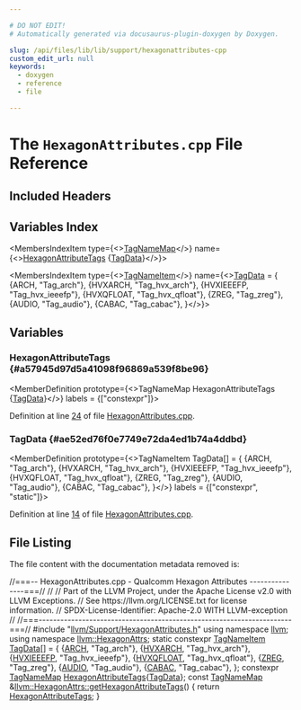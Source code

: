```yaml
---

# DO NOT EDIT!
# Automatically generated via docusaurus-plugin-doxygen by Doxygen.

slug: /api/files/lib/lib/support/hexagonattributes-cpp
custom_edit_url: null
keywords:
  - doxygen
  - reference
  - file

---
```





# The `HexagonAttributes.cpp` File Reference

<DoxygenPage pluginConfig={pluginConfig}>



## Included Headers

<IncludesList>
<IncludesListItem
  filePath="llvm/Support/HexagonAttributes.h"
  permalink="/docs/api/files/include/include/llvm/include/llvm/support/hexagonattributes-h"
  isLocal="true" />
</IncludesList>

## Variables Index

<MembersIndex>

<MembersIndexItem
  type={<><a href="/docs/api/namespaces/llvm/#a8ba0ebd86185aea94f29ed853c4dd97f">TagNameMap</a></>}
  name={<><a href="#a57945d97d5a41098f96869a539f8be96">HexagonAttributeTags</a> &#123;<a href="#ae52ed76f0e7749e72da4ed1b74a4ddbd">TagData</a>&#125;</>}>
</MembersIndexItem>

<MembersIndexItem
  type={<><a href="/docs/api/structs/llvm/tagnameitem">TagNameItem</a></>}
  name={<><a href="#ae52ed76f0e7749e72da4ed1b74a4ddbd">TagData</a> = &#123;
    &#123;ARCH, &quot;Tag&#95;arch&quot;&#125;,
    &#123;HVXARCH, &quot;Tag&#95;hvx&#95;arch&quot;&#125;,
    &#123;HVXIEEEFP, &quot;Tag&#95;hvx&#95;ieeefp&quot;&#125;,
    &#123;HVXQFLOAT, &quot;Tag&#95;hvx&#95;qfloat&quot;&#125;,
    &#123;ZREG, &quot;Tag&#95;zreg&quot;&#125;,
    &#123;AUDIO, &quot;Tag&#95;audio&quot;&#125;,
    &#123;CABAC, &quot;Tag&#95;cabac&quot;&#125;,
&#125;</>}>
</MembersIndexItem>

</MembersIndex>


<SectionDefinition>

## Variables

### HexagonAttributeTags {#a57945d97d5a41098f96869a539f8be96}

<MemberDefinition
  prototype={<>TagNameMap HexagonAttributeTags &#123;<a href="#ae52ed76f0e7749e72da4ed1b74a4ddbd">TagData</a>&#125;</>}
  labels = {["constexpr"]}>

Definition at line <a href="#l00024">24</a> of file <a href="/docs/api/files/lib/lib/support/hexagonattributes-cpp">HexagonAttributes.cpp</a>.
</MemberDefinition>

### TagData {#ae52ed76f0e7749e72da4ed1b74a4ddbd}

<MemberDefinition
  prototype={<>TagNameItem TagData&#91;&#93; = &#123;
    &#123;ARCH, &quot;Tag&#95;arch&quot;&#125;,
    &#123;HVXARCH, &quot;Tag&#95;hvx&#95;arch&quot;&#125;,
    &#123;HVXIEEEFP, &quot;Tag&#95;hvx&#95;ieeefp&quot;&#125;,
    &#123;HVXQFLOAT, &quot;Tag&#95;hvx&#95;qfloat&quot;&#125;,
    &#123;ZREG, &quot;Tag&#95;zreg&quot;&#125;,
    &#123;AUDIO, &quot;Tag&#95;audio&quot;&#125;,
    &#123;CABAC, &quot;Tag&#95;cabac&quot;&#125;,
&#125;</>}
  labels = {["constexpr", "static"]}>

Definition at line <a href="#l00014">14</a> of file <a href="/docs/api/files/lib/lib/support/hexagonattributes-cpp">HexagonAttributes.cpp</a>.
</MemberDefinition>

</SectionDefinition>

## File Listing

The file content with the documentation metadata removed is:

<ProgramListing>

<Link id="l00001" /><CodeLine lineNumber="1"><span class="doxyHighlightComment">//===-- HexagonAttributes.cpp - Qualcomm Hexagon Attributes ---------------===//</span></CodeLine>
<Link id="l00002" /><CodeLine lineNumber="2"><span class="doxyHighlightComment">//</span></CodeLine>
<Link id="l00003" /><CodeLine lineNumber="3"><span class="doxyHighlightComment">// Part of the LLVM Project, under the Apache License v2.0 with LLVM Exceptions.</span></CodeLine>
<Link id="l00004" /><CodeLine lineNumber="4"><span class="doxyHighlightComment">// See https://llvm.org/LICENSE.txt for license information.</span></CodeLine>
<Link id="l00005" /><CodeLine lineNumber="5"><span class="doxyHighlightComment">// SPDX-License-Identifier: Apache-2.0 WITH LLVM-exception</span></CodeLine>
<Link id="l00006" /><CodeLine lineNumber="6"><span class="doxyHighlightComment">//</span></CodeLine>
<Link id="l00007" /><CodeLine lineNumber="7"><span class="doxyHighlightComment">//===----------------------------------------------------------------------===//</span></CodeLine>
<Link id="l00008" /><CodeLine lineNumber="8"></CodeLine>
<Link id="l00009" /><CodeLine lineNumber="9"><span class="doxyHighlightPreprocessor">#include &quot;<a href="/docs/api/files/include/include/llvm/include/llvm/support/hexagonattributes-h">llvm/Support/HexagonAttributes.h</a>&quot;</span></CodeLine>
<Link id="l00010" /><CodeLine lineNumber="10"></CodeLine>
<Link id="l00011" /><CodeLine lineNumber="11"><span class="doxyHighlightKeyword">using namespace </span><span class="doxyHighlight"><a href="/docs/api/namespaces/llvm">llvm</a>;</span></CodeLine>
<Link id="l00012" /><CodeLine lineNumber="12"><span class="doxyHighlightKeyword">using namespace </span><span class="doxyHighlight"><a href="/docs/api/namespaces/llvm/hexagonattrs">llvm::HexagonAttrs</a>;</span></CodeLine>
<Link id="l00013" /><CodeLine lineNumber="13"></CodeLine>
<Link id="l00014" /><CodeLine lineNumber="14" lineLink="#ae52ed76f0e7749e72da4ed1b74a4ddbd"><span class="doxyHighlightKeyword">static</span><span class="doxyHighlight"> </span><span class="doxyHighlightKeyword">constexpr</span><span class="doxyHighlight"> <a href="/docs/api/structs/llvm/tagnameitem">TagNameItem</a> <a href="#ae52ed76f0e7749e72da4ed1b74a4ddbd">TagData</a>&#91;&#93; = &#123;</span></CodeLine>
<Link id="l00015" /><CodeLine lineNumber="15"><span class="doxyHighlight">    &#123;<a href="/docs/api/namespaces/llvm/hexagonattrs/#a9273648ff11b0cd9cc6c1fca21757b0aadf72f328baf0f5acf40009bfc48dabb3">ARCH</a>, </span><span class="doxyHighlightStringLiteral">&quot;Tag&#95;arch&quot;</span><span class="doxyHighlight">&#125;,</span></CodeLine>
<Link id="l00016" /><CodeLine lineNumber="16"><span class="doxyHighlight">    &#123;<a href="/docs/api/namespaces/llvm/hexagonattrs/#a9273648ff11b0cd9cc6c1fca21757b0aac5818b77afe27e45bb4800bc6ccf19ba">HVXARCH</a>, </span><span class="doxyHighlightStringLiteral">&quot;Tag&#95;hvx&#95;arch&quot;</span><span class="doxyHighlight">&#125;,</span></CodeLine>
<Link id="l00017" /><CodeLine lineNumber="17"><span class="doxyHighlight">    &#123;<a href="/docs/api/namespaces/llvm/hexagonattrs/#a9273648ff11b0cd9cc6c1fca21757b0aa473fdbf9b41b7242e1d5b95a3cd91753">HVXIEEEFP</a>, </span><span class="doxyHighlightStringLiteral">&quot;Tag&#95;hvx&#95;ieeefp&quot;</span><span class="doxyHighlight">&#125;,</span></CodeLine>
<Link id="l00018" /><CodeLine lineNumber="18"><span class="doxyHighlight">    &#123;<a href="/docs/api/namespaces/llvm/hexagonattrs/#a9273648ff11b0cd9cc6c1fca21757b0aa7f4e1b73534a3e4fe81b45dfa70e4fa8">HVXQFLOAT</a>, </span><span class="doxyHighlightStringLiteral">&quot;Tag&#95;hvx&#95;qfloat&quot;</span><span class="doxyHighlight">&#125;,</span></CodeLine>
<Link id="l00019" /><CodeLine lineNumber="19"><span class="doxyHighlight">    &#123;<a href="/docs/api/namespaces/llvm/hexagonattrs/#a9273648ff11b0cd9cc6c1fca21757b0aa7616170e3a6a5aa236da071bf245f9fb">ZREG</a>, </span><span class="doxyHighlightStringLiteral">&quot;Tag&#95;zreg&quot;</span><span class="doxyHighlight">&#125;,</span></CodeLine>
<Link id="l00020" /><CodeLine lineNumber="20"><span class="doxyHighlight">    &#123;<a href="/docs/api/namespaces/llvm/hexagonattrs/#a9273648ff11b0cd9cc6c1fca21757b0aae726e716c8bf8c371147056555698773">AUDIO</a>, </span><span class="doxyHighlightStringLiteral">&quot;Tag&#95;audio&quot;</span><span class="doxyHighlight">&#125;,</span></CodeLine>
<Link id="l00021" /><CodeLine lineNumber="21"><span class="doxyHighlight">    &#123;<a href="/docs/api/namespaces/llvm/hexagonattrs/#a9273648ff11b0cd9cc6c1fca21757b0aaab7a5dc2a04b0f4ee795b3b9254a46cd">CABAC</a>, </span><span class="doxyHighlightStringLiteral">&quot;Tag&#95;cabac&quot;</span><span class="doxyHighlight">&#125;,</span></CodeLine>
<Link id="l00022" /><CodeLine lineNumber="22"><span class="doxyHighlight">&#125;;</span></CodeLine>
<Link id="l00023" /><CodeLine lineNumber="23"></CodeLine>
<Link id="l00024" /><CodeLine lineNumber="24" lineLink="#a57945d97d5a41098f96869a539f8be96"><span class="doxyHighlightKeyword">constexpr</span><span class="doxyHighlight"> <a href="/docs/api/namespaces/llvm/#a8ba0ebd86185aea94f29ed853c4dd97f">TagNameMap</a> <a href="#a57945d97d5a41098f96869a539f8be96">HexagonAttributeTags</a>&#123;<a href="#ae52ed76f0e7749e72da4ed1b74a4ddbd">TagData</a>&#125;;</span></CodeLine>
<Link id="l00025" /><CodeLine lineNumber="25" lineLink="/docs/api/namespaces/llvm/hexagonattrs/#af945bee73dd4cb14503ed90eff8333a5"><span class="doxyHighlightKeyword">const</span><span class="doxyHighlight"> <a href="/docs/api/namespaces/llvm/#a8ba0ebd86185aea94f29ed853c4dd97f">TagNameMap</a> &amp;<a href="/docs/api/namespaces/llvm/hexagonattrs/#af945bee73dd4cb14503ed90eff8333a5">llvm::HexagonAttrs::getHexagonAttributeTags</a>() &#123;</span></CodeLine>
<Link id="l00026" /><CodeLine lineNumber="26"><span class="doxyHighlight">  </span><span class="doxyHighlightKeywordFlow">return</span><span class="doxyHighlight"> <a href="#a57945d97d5a41098f96869a539f8be96">HexagonAttributeTags</a>;</span></CodeLine>
<Link id="l00027" /><CodeLine lineNumber="27"><span class="doxyHighlight">&#125;</span></CodeLine>

</ProgramListing>


</DoxygenPage>
